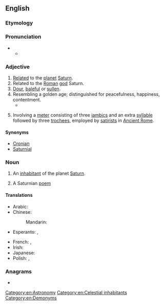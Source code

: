 {{also|saturnian}}
==English==

===Etymology===
{{suffix|en|Saturn|ian}}

===Pronunciation===
* {{IPA|en|/sæ.tɜː(ɹ)n.jən/}}
** {{audio|en|LL-Q1860 (eng)-Vealhurl-Saturnian.wav|Audio (UK)}}

===Adjective===
{{en-adj}}

# [[relate|Related]] to the [[planet]] [[Saturn]].
# Related to the [[Roman]] [[god]] Saturn.
# [[dour|Dour]], [[baleful]] or [[sullen]].
# Resembling a golden age; distinguished for peacefulness, happiness, contentment.
#* {{RQ:Pope Dunciad|passage=Augustus, born to bring '''Saturnian''' times}}
# {{lb|en|poetry}} Involving a [[meter]] consisting of three [[iambic]]s and an extra [[syllable]] followed by three [[trochee]]s, employed by [[satirist]]s in [[Ancient Rome]].

====Synonyms====
* [[Cronian]]
* [[Saturnial]]

===Noun===
{{en-noun}}

# {{lb|en|science fiction}} An [[inhabitant]] of the planet [[Saturn]].
# A Saturnian [[poem]]

====Translations====
{{trans-top|inhabitant of Saturn}}
* Arabic: {{t|ar|زُحَلِيٌّ}}
* Chinese:
*: Mandarin: {{t|cmn|土星人|tr=Tǔxīng-rén|sc=Hani}}
* Esperanto: {{t|eo|saturnano}}, {{t|eo|saturnanino}} {{qualifier|woman}}
{{trans-mid}}
* French: {{t+|fr|Saturnien|m}}, {{t|fr|Saturnienne|f}}
* Irish: {{t|ga|Satarnach|m}}
* Japanese: {{t|ja|土星人|tr=どせいじん, Dosei-jin|sc=Jpan}}
* Polish: {{t|pl|Saturnianin|m}}, {{t|pl|Saturnianka|f}}
{{trans-bottom}}

===Anagrams===
* {{anagrams|en|a=aainnrstu|Turanians|naturians|nutarians}}

[[Category:en:Astronomy]]
[[Category:en:Celestial inhabitants]]
[[Category:en:Demonyms]]